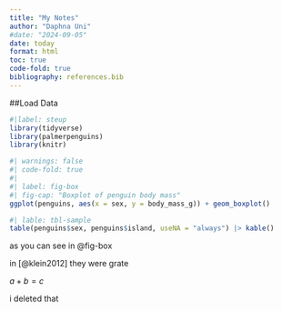 ```yaml
---
title: "My Notes"
author: "Daphna Uni"
#date: "2024-09-05"
date: today
format: html
toc: true
code-fold: true
bibliography: references.bib
---
```


##Load Data

```r
#|label: steup
library(tidyverse)
library(palmerpenguins)
library(knitr)
```

```r
#| warnings: false
#| code-fold: true
#| 
#| label: fig-box
#| fig-cap: "Boxplot of penguin body mass"
ggplot(penguins, aes(x = sex, y = body_mass_g)) + geom_boxplot()
```

```r
#| lable: tbl-sample
table(penguins$sex, penguins$island, useNA = "always") |> kable()
```

as you can see in @fig-box

in [@klein2012] they were grate

$a+b=c$

i deleted that
